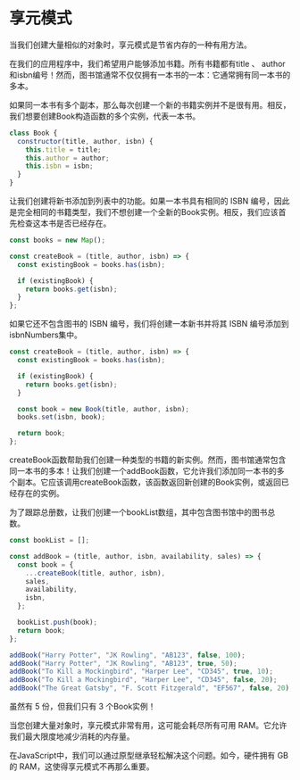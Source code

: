 # 享元模式

当我们创建大量相似的对象时，享元模式是节省内存的一种有用方法。

在我们的应用程序中，我们希望用户能够添加书籍。所有书籍都有title 、 author和isbn编号！然而，图书馆通常不仅仅拥有一本书的一本：它通常拥有同一本书的多本。

如果同一本书有多个副本，那么每次创建一个新的书籍实例并不是很有用。相反，我们想要创建Book构造函数的多个实例，代表一本书。

``` JavaScript
class Book {
  constructor(title, author, isbn) {
    this.title = title;
    this.author = author;
    this.isbn = isbn;
  }
}
```

让我们创建将新书添加到列表中的功能。如果一本书具有相同的 ISBN 编号，因此是完全相同的书籍类型，我们不想创建一个全新的Book实例。相反，我们应该首先检查这本书是否已经存在。

``` JavaScript
const books = new Map();

const createBook = (title, author, isbn) => {
  const existingBook = books.has(isbn);

  if (existingBook) {
    return books.get(isbn);
  }
};
```

如果它还不包含图书的 ISBN 编号，我们将创建一本新书并将其 ISBN 编号添加到isbnNumbers集中。

``` JavaScript
const createBook = (title, author, isbn) => {
  const existingBook = books.has(isbn);

  if (existingBook) {
    return books.get(isbn);
  }

  const book = new Book(title, author, isbn);
  books.set(isbn, book);

  return book;
};
```

createBook函数帮助我们创建一种类型的书籍的新实例。然而，图书馆通常包含同一本书的多本！让我们创建一个addBook函数，它允许我们添加同一本书的多个副本。它应该调用createBook函数，该函数返回新创建的Book实例，或返回已经存在的实例。

为了跟踪总册数，让我们创建一个bookList数组，其中包含图书馆中的图书总数。

``` JavaScript
const bookList = [];

const addBook = (title, author, isbn, availability, sales) => {
  const book = {
    ...createBook(title, author, isbn),
    sales,
    availability,
    isbn,
  };

  bookList.push(book);
  return book;
};
```

``` JavaScript
addBook("Harry Potter", "JK Rowling", "AB123", false, 100);
addBook("Harry Potter", "JK Rowling", "AB123", true, 50);
addBook("To Kill a Mockingbird", "Harper Lee", "CD345", true, 10);
addBook("To Kill a Mockingbird", "Harper Lee", "CD345", false, 20);
addBook("The Great Gatsby", "F. Scott Fitzgerald", "EF567", false, 20);
```

虽然有 5 份，但我们只有 3 个Book实例！

当您创建大量对象时，享元模式非常有用，这可能会耗尽所有可用 RAM。它允许我们最大限度地减少消耗的内存量。

在JavaScript中，我们可以通过原型继承轻松解决这个问题。如今，硬件拥有 GB 的 RAM，这使得享元模式不再那么重要。